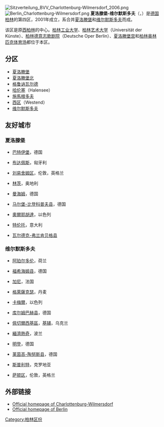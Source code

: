 {{Infobox settlement
| name                 = 夏洛滕堡-维尔默斯多夫
| native_name          = {{lang|de|Charlottenburg-Wilmersdorf}}
| settlement_type      = [[柏林區份|區]]
| image_seal           = Coat of arms de-be char-wilm.png
| image_caption        =
| image_map            = Berlin_Bezirk_Charlottenburg-Wilmersdorf_(labeled).svg
| mapsize              = 
| map_caption          = 夏洛滕堡-维尔默斯多夫於[[柏林|柏林]]的位置
| subdivision_type     = [[世界地理索引|国家]]
| subdivision_name     = {{flag|Germany}}
| subdivision_type1    = [[邦_(德國)|邦]]
| subdivision_name1    = {{flag|Berlin}}
| leader_title         = [[夏洛滕堡-维尔默斯多夫區長|區长]]
| leader_name          = 萊因哈德·瑙曼
| leader_party         = [[德國社會民主黨|社民黨]]
| area_footnotes       =  
| area_urban_km2       = 
| area_total_km2       = 64.72
| population_total     = 326354
| population_as_of     = 2012
| population_footnotes = 
| population_density_km2   = 5,000
| population_density_sq_mi = 
| population_urban         = 
| timezone             = [[歐洲中部時間|CET]]（[[UTC+1|UTC+1]]）
| timezone_DST         = [[歐洲中部夏令時間|CEST]]
| utc_offset_DST       = +2
| elevation_footnotes  =
| website              = [http://www.berlin.de/ba-charlottenburg-wilmersdorf/bezirk/lexikon/bezirk.en.html 官方網站]{{de icon}}
}}

[[File:Sitzverteilung_BVV_Charlottenburg-Wilmersdorf_2006.png|thumb]]
[[File:Berlin_Charlottenburg-Wilmersdorf.png|thumb]]
'''夏洛滕堡-维尔默斯多夫'''（{{lang-de|Charlottenburg-Wilmersdorf}}，{{IPA-de|ʃaʁˌlɔtn̩bʊʁk ˈvɪlmɐsdɔʁf|lang|De-Charlottenburg-Wilmersdorf.ogg}}）是[[德国|德国]][[柏林|柏林]]的第四区，2001年成立，系合并[[夏洛滕堡|夏洛滕堡]]和[[维尔默斯多夫|维尔默斯多夫]]而成。

该区是原[[西柏林|西柏林]]的中心。[[柏林工业大学|柏林工业大学]]、[[柏林艺术大学|柏林艺术大学]]（Universität der Künste）、[[柏林德意志歌剧院|柏林德意志歌剧院]]（Deutsche Oper Berlin）、[[夏洛滕堡宫|夏洛滕堡宫]]和[[柏林奥林匹克体育场|柏林奥林匹克体育场]]都位于本区。

== 分区 ==
* [[夏洛滕堡|夏洛滕堡]]
* [[夏洛滕堡北|夏洛滕堡北]]
* [[格鲁讷瓦尔德_(柏林)|格鲁讷瓦尔德]]
* [[哈伦塞|哈伦塞]]（Halensee）
* [[施馬根多夫|施馬根多夫]]
* [[西区_(柏林)|西区]]（Westend）
* [[维尔默斯多夫|维尔默斯多夫]]

== 友好城市 ==
=== 夏洛滕堡 ===
* {{flagicon|Germany}} [[巴特伊堡|巴特伊堡]]，德国
* {{flagicon|Hungary}} [[布达佩斯|布达佩斯]]，匈牙利
* {{flagicon|England}} [[劉易舍姆區|刘易舍姆区]]，伦敦，英格兰
* {{flagicon|Austria}} [[林茨|林茨]]，奥地利
* {{flagicon|Germany}} [[曼海姆|曼海姆]]，德国
* {{flagicon|Germany}} [[马尔堡-比登科普夫县|马尔堡-比登科普夫县]]，德国
* {{flagicon|Israel}} [[奧爾耶胡達|奧爾耶胡達]]，以色列
* {{flagicon|Italy}} [[特伦托|特伦托]]，意大利
* {{flagicon|Germany}} [[瓦尔德克-弗兰肯贝格县|瓦尔德克-弗兰肯贝格县]]

=== 维尔默斯多夫 ===

* {{flagicon|Netherlands}} [[阿珀尔多伦|阿珀尔多伦]]，荷兰
* {{flagicon|Germany}} [[福希海姆县|福希海姆县]]，德国
* {{flagicon|France}} [[加尼|加尼]]，法国
* {{flagicon|Denmark}} [[格萊薩克瑟自治市|格萊薩克瑟]]，丹麦
* {{flagicon|Israel}} [[卡梅爾|卡梅爾]]，以色列
* {{flagicon|Germany}} [[库尔姆巴赫县|库尔姆巴赫县]]，德国
* {{flagicon|Ukraine}} [[佩切爾西基區|佩切爾西基區]]，[[基辅|基辅]]，乌克兰
* {{flagicon|Poland}} [[緬濟熱奇|緬濟熱奇]]，波兰
* {{flagicon|Germany}} [[明登|明登]]，德国
* {{flagicon|Germany}} [[莱茵高-陶努斯县|莱茵高-陶努斯县]]，德国
* {{flagicon|Croatia}} [[斯普利特|斯普利特]]，克罗地亚
* {{flagicon|England}} [[萨顿区|萨顿区]]，伦敦，英格兰

== 外部链接 ==
{{commons|Bezirk Charlottenburg-Wilmersdorf|Charlottenburg-Wilmersdorf}}
* [https://web.archive.org/web/20080503095651/http://www.berlin.de/ba-charlottenburg-wilmersdorf/sprachen/engels/e_index.html Official homepage of Charlottenburg-Wilmersdorf]
* [https://web.archive.org/web/20080213024831/http://www.berlin.de/english/ Official homepage of Berlin]

{{柏林区份}}
{{Authority control}}
{{coord|52|30|N|13|17|E|display=title}}

[[Category:柏林区份|Category:柏林区份]]
